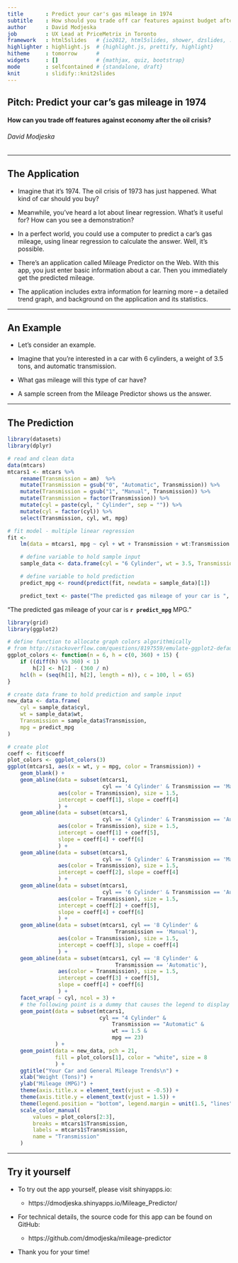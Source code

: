 ```yaml
---
title       : Predict your car's gas mileage in 1974
subtitle    : How should you trade off car features against budget after the oil crisis?
author      : David Modjeska
job         : UX Lead at PriceMetrix in Toronto
framework   : html5slides   # {io2012, html5slides, shower, dzslides, ...}
highlighter : highlight.js  # {highlight.js, prettify, highlight}
hitheme     : tomorrow      # 
widgets     : []            # {mathjax, quiz, bootstrap}
mode        : selfcontained # {standalone, draft}
knit        : slidify::knit2slides
--- 
```


## Pitch: Predict your car's gas mileage in 1974  

#### How can you trade off features against economy after the oil crisis?  

###### David Modjeska  

---

## The Application

* Imagine that it's 1974. The oil crisis of 1973 has just happened. 
What kind of car should you buy?

* Meanwhile, you've heard a lot about linear regression. What's it useful for?
How can you see a demonstration?

* In a perfect world, you could use a computer to predict a car's gas mileage,
using linear regression to calculate the answer. Well, it's possible.

* There's an application called Mileage Predictor on the Web. 
With this app, you just enter basic information about a car.
Then you immediately get the predicted mileage.

* The application includes extra information for learning more --
a detailed trend graph, and background on the application and its statistics.

--- 

## An Example

* Let's consider an example.

* Imagine that you're interested in a car with 6 cylinders, a weight of 3.5 tons, and automatic transmission.

* What gas mileage will this type of car have? 

* A sample screen from the Mileage Predictor shows us the answer.

---

## The Prediction

```r

library(datasets)
library(dplyr)

# read and clean data
data(mtcars)
mtcars1 <- mtcars %>%
    rename(Transmission = am)  %>%
    mutate(Transmission = gsub("0", "Automatic", Transmission)) %>%
    mutate(Transmission = gsub("1", "Manual", Transmission)) %>%
    mutate(Transmission = factor(Transmission)) %>%
    mutate(cyl = paste(cyl, " Cylinder", sep = "")) %>%
    mutate(cyl = factor(cyl)) %>%
    select(Transmission, cyl, wt, mpg)

# fit model - multiple linear regression
fit <-
    lm(data = mtcars1, mpg ~ cyl + wt + Transmission + wt:Transmission - 1)

    # define variable to hold sample input
    sample_data <- data.frame(cyl = "6 Cylinder", wt = 3.5, Transmission = "Automatic")

    # define variable to hold prediction
    predict_mpg <- round(predict(fit, newdata = sample_data)[1])

    predict_text <- paste("The predicted gas mileage of your car is ", round(predict_mpg), " MPG.")
```

 "The predicted gas mileage of your car is **`r predict_mpg`** MPG."

```r

library(grid)
library(ggplot2)

# define function to allocate graph colors algorithmically
# from http://stackoverflow.com/questions/8197559/emulate-ggplot2-default-color-palette
ggplot_colors <- function(n = 6, h = c(0, 360) + 15) {
    if ((diff(h) %% 360) < 1)
        h[2] <- h[2] - (360 / n)
    hcl(h = (seq(h[1], h[2], length = n)), c = 100, l = 65)
}

# create data frame to hold prediction and sample input
new_data <- data.frame(
    cyl = sample_data$cyl,
    wt = sample_data$wt,
    Transmission = sample_data$Transmission,
    mpg = predict_mpg
)

# create plot
coeff <- fit$coeff
plot_colors <- ggplot_colors(3)
ggplot(mtcars1, aes(x = wt, y = mpg, color = Transmission)) +
    geom_blank() +
    geom_abline(data = subset(mtcars1, 
                              cyl == '4 Cylinder' & Transmission == 'Manual'),
                aes(color = Transmission), size = 1.5,
                intercept = coeff[1], slope = coeff[4]
                ) +
    geom_abline(data = subset(mtcars1, 
                              cyl == '4 Cylinder' & Transmission == 'Automatic'),
                aes(color = Transmission), size = 1.5,
                intercept = coeff[1] + coeff[5],
                slope = coeff[4] + coeff[6]
                ) +
    geom_abline(data = subset(mtcars1, 
                              cyl == '6 Cylinder' & Transmission == 'Manual'),
                aes(color = Transmission), size = 1.5,
                intercept = coeff[2], slope = coeff[4]
                ) +
    geom_abline(data = subset(mtcars1, 
                              cyl == '6 Cylinder' & Transmission == 'Automatic'),
                aes(color = Transmission), size = 1.5,
                intercept = coeff[2] + coeff[5],
                slope = coeff[4] + coeff[6]
                ) +
    geom_abline(data = subset(mtcars1, cyl == '8 Cylinder' &
                                  Transmission == 'Manual'),
                aes(color = Transmission), size = 1.5,
                intercept = coeff[3], slope = coeff[4]
                ) +
    geom_abline(data = subset(mtcars1, cyl == '8 Cylinder' &
                                  Transmission == 'Automatic'),
                aes(color = Transmission), size = 1.5,
                intercept = coeff[3] + coeff[5],
                slope = coeff[4] + coeff[6]
                ) +
    facet_wrap( ~ cyl, ncol = 3) +
    # the following point is a dummy that causes the legend to display
    geom_point(data = subset(mtcars1,
                             cyl == "4 Cylinder" &
                                 Transmission == "Automatic" &
                                 wt == 1.5 &
                                 mpg == 23)
               ) +
    geom_point(data = new_data, pch = 21,
               fill = plot_colors[1], color = "white", size = 8
               ) +
    ggtitle("Your Car and General Mileage Trends\n") +
    xlab("Weight (Tons)") +
    ylab("Mileage (MPG)") +
    theme(axis.title.x = element_text(vjust = -0.5)) +
    theme(axis.title.y = element_text(vjust = 1.5)) +
    theme(legend.position = "bottom", legend.margin = unit(1.5, "lines")) +
    scale_color_manual(
        values = plot_colors[2:3],
        breaks = mtcars1$Transmission,
        labels = mtcars1$Transmission,
        name = "Transmission"
    )

```

--- 

## Try it yourself

* To try out the app yourself, please visit shinyapps.io:

     + https://dmodjeska.shinyapps.io/Mileage_Predictor/

* For technical details, the source code for this app can be found on GitHub:

     + https://github.com/dmodjeska/mileage-predictor
     
* Thank you for your time!




